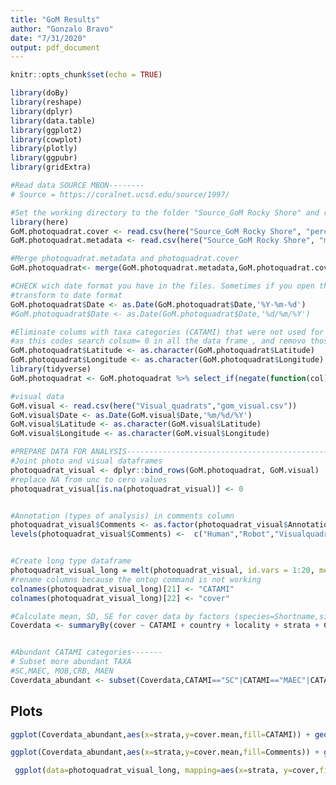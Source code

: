 ```yaml
---
title: "GoM Results"
author: "Gonzalo Bravo"
date: "7/31/2020"
output: pdf_document
---
```


```r
knitr::opts_chunk$set(echo = TRUE)
```

```r
library(doBy)
library(reshape)
library(dplyr)
library(data.table)
library(ggplot2)
library(cowplot)
library(plotly)
library(ggpubr) 
library(gridExtra)

#Read data SOURCE MBON--------
# Source = https://coralnet.ucsd.edu/source/1997/

#Set the working directory to the folder "Source_GoM Rocky Shore" and read percent_cover.csv and metdata.csv files (downloaded "as it" from Coralnet source)
library(here)
GoM.photoquadrat.cover <- read.csv(here("Source_GoM Rocky Shore", "percent_covers.csv"))
GoM.photoquadrat.metadata <- read.csv(here("Source_GoM Rocky Shore", "metadata.csv"))

#Merge photoquadrat.metadata and photoquadrat.cover
GoM.photoquadrat<- merge(GoM.photoquadrat.metadata,GoM.photoquadrat.cover, by = "Name", all.x = TRUE) 

#CHECK wich date format you have in the files. Sometimes if you open the file with excel it may change the date format 
#transform to date format
GoM.photoquadrat$Date <- as.Date(GoM.photoquadrat$Date,'%Y-%m-%d')
#GoM.photoquadrat$Date <- as.Date(GoM.photoquadrat$Date,'%d/%m/%Y')

#Eliminate colums with taxa categories (CATAMI) that were not used for the photoquadrats
#as this codes search colsum= 0 in all the data frame , and removo those columns, we need to set lat ang long that have negative numbers in order to avoid being removed
GoM.photoquadrat$Latitude <- as.character(GoM.photoquadrat$Latitude)
GoM.photoquadrat$Longitude <- as.character(GoM.photoquadrat$Longitude)
library(tidyverse) 
GoM.photoquadrat <- GoM.photoquadrat %>% select_if(negate(function(col) is.numeric(col) && sum(col) <= 0))

#visual data
GoM.visual <- read.csv(here("Visual_quadrats","gom_visual.csv"))
GoM.visual$Date <- as.Date(GoM.visual$Date,'%m/%d/%Y')
GoM.visual$Latitude <- as.character(GoM.visual$Latitude)
GoM.visual$Longitude <- as.character(GoM.visual$Longitude)

#PREPARE DATA FOR ANALYSIS---------------------------------------------------------
#Joint photo and visual dataframes
photoquadrat_visual <- dplyr::bind_rows(GoM.photoquadrat, GoM.visual)
#replace NA from unc to cero values
photoquadrat_visual[is.na(photoquadrat_visual)] <- 0


#Annotation (types of analysis) in comments column 
photoquadrat_visual$Comments <- as.factor(photoquadrat_visual$Annotation.status)
levels(photoquadrat_visual$Comments) <-  c("Human","Robot","Visualquadrat")


#Create long type dataframe 
photoquadrat_visual_long = melt(photoquadrat_visual, id.vars = 1:20, measure.vars = 21:ncol(photoquadrat_visual), variable_name = "CATAMI", value_name ="cover", na.rm = T)
#rename columns because the ontop command is not working 
colnames(photoquadrat_visual_long)[21] <- "CATAMI"
colnames(photoquadrat_visual_long)[22] <- "cover"

#Calculate mean, SD, SE for cover data by factors (species=Shortname,site, strata,) 
Coverdata <- summaryBy(cover ~ CATAMI + country + locality + strata + Comments,data=photoquadrat_visual_long, FUN = function(x) { c(mean = mean(x),SD=sd(x),SE = sqrt(var(x)/length(x)))})


#Abundant CATAMI categories-------
# Subset more abundant TAXA
#SC,MAEC, MOB,CRB, MAEN
Coverdata_abundant <- subset(Coverdata,CATAMI=="SC"|CATAMI=="MAEC"|CATAMI=="MOB"|CATAMI=="CRB"|CATAMI=="MAEN")
```

## Plots

```r
ggplot(Coverdata_abundant,aes(x=strata,y=cover.mean,fill=CATAMI)) + geom_bar(alpha=0.7,stat="identity",color="black",position=position_dodge()) + scale_color_grey() + geom_errorbar(aes(ymin=cover.mean-cover.SE, ymax=cover.mean+cover.SE), width=.2,position=position_dodge(.9)) + theme_bw() + scale_y_continuous(limits = c(0,100))+ scale_x_discrete(limits=c("HIGHTIDE","LOWTIDE"),labels=c("HIGH","LOW"))+ labs(fill = "CATAMI CODE",x = "", y = "Cover (%)", title = "",caption ="Mean + SE") + facet_grid(locality~Comments) + theme(legend.position = "bottom",panel.grid.major = element_blank(),panel.grid.minor = element_blank()) + scale_fill_brewer(palette="BrBG")
```


```r
ggplot(Coverdata_abundant,aes(x=strata,y=cover.mean,fill=Comments)) + geom_bar(alpha=0.7,stat="identity",color="black",position=position_dodge()) + scale_color_grey() + geom_errorbar(aes(ymin=cover.mean-cover.SE, ymax=cover.mean+cover.SE), width=.2,position=position_dodge(.9)) + theme_bw() + scale_y_continuous(limits = c(0,100))+ scale_x_discrete(limits=c("HIGHTIDE","LOWTIDE"),labels=c("HIGH","LOW")) + facet_grid(locality~CATAMI) + labs(fill = "Method",x = "", y = "Cover (%)", title = "",caption ="Mean + SE") + theme(legend.position = "bottom",panel.grid.major = element_blank(),panel.grid.minor = element_blank(),panel.background = element_blank())  + scale_fill_brewer(palette="BrBG")
```

\pagebreak

```r
 ggplot(data=photoquadrat_visual_long, mapping=aes(x=strata, y=cover,fill=Comments)) +geom_boxplot()   + theme_bw() + scale_y_continuous(limits = c(0,100))+ scale_x_discrete(limits=c("HIGHTIDE","LOWTIDE"),labels=c("HIGH","LOW"))  + labs(fill = "Method",x = "", y = "Cover (%)", title = "",caption ="Mean + SE") + theme(legend.position = "bottom",panel.grid.major = element_blank(),panel.grid.minor = element_blank(),panel.background = element_blank()) + scale_fill_brewer(palette="BrBG") + facet_grid(.~CATAMI)
```
